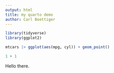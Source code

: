 ```yaml
---
output: html
title: my quarto demo
author: Carl Boettiger
---
```


```r
library(tidyverse)
library(ggplot2)

```

```r
mtcars |> ggplot(aes(mpg, cyl)) + geom_point()
```

```r
1 + 1
```

Hello there.

